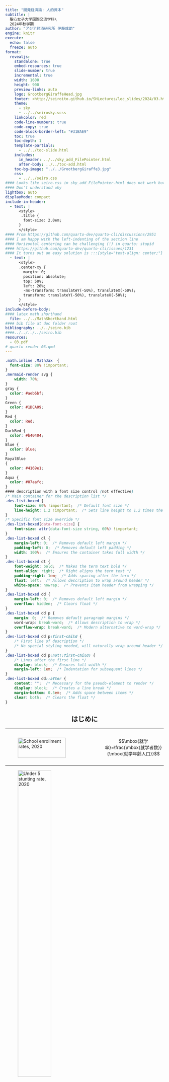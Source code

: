 ```yaml
---
title: "開発経済論: 人的資本"
subtitle: |
  聖心女子大学国際交流学科\
  2024年秋学期
author: "アジア経済研究所 伊藤成朗"
engine: knitr
execute:
  echo: false
  freeze: auto
format:
  revealjs:
    standalone: true
    embed-resources: true
    slide-number: true
    incremental: true
    width: 1600
    height: 900
    preview-links: auto
    logo: GrootbergGiraffeHead.jpg
    footer: <http://seiroito.github.io/SHLectures/lec_slides/2024/03.html>
    theme: 
      - sky
      - ../../seirosky.scss
    linkcolor: red
    code-line-numbers: true
    code-copy: true
    code-block-border-left: "#31BAE9"
    toc: true
    toc-depth: 1
    template-partials: 
      - ../../toc-slide.html
    includes:
      in_header: ../../sky_add_FilePointer.html
      after-body: ../../toc-add.html
    toc-bg-image: "../../GrootbergGiraffe3.jpg"
    css:
      - ../../seiro.css
#### Looks like seiro.css in sky_add_FilePointer.html does not work but local ../../seiro.css works
#### Don't understand why
lightbox: auto
displayMode: compact
include-in-header:
  - text: |
      <style>
       .title {
        font-size: 2.0em;
      }
      </style>
#### From https://github.com/quarto-dev/quarto-cli/discussions/2951
#### I am happy with the left-indenting of the section line
#### Horizontal centering can be challenging (!) in quarto: stupid
#### https://github.com/quarto-dev/quarto-cli/issues/1231
#### It turns out an easy solution is :::{style="text-align: center;"}
  - text: |
      <style>
      .center-xy {
        margin: 0;
        position: absolute;
        top: 50%;
        left: 20%;
        -ms-transform: translateY(-50%), translateX(-50%);
        transform: translateY(-50%), translateX(-50%);
      }
      </style>
include-before-body:
#### latex math shorthand
  file: ../../MathShorthand.html 
#### bib file at doc folder root
bibliography: ../../seiro.bib
####../../../../seiro.bib
resources:
  - 03.pdf
# quarto render 03.qmd
---
```

```css
.math.inline .MathJax  {
  font-size: 80% !important;
}
.mermaid-render svg {
    width: 70%; 
}
gray {
  color: #aeb6bf;
}
Green {
  color: #1DCA09;
}
Red {
  color: Red;
}
DarkRed {
  color: #b40404;
}
Blue {
  color: Blue;
}
RoyalBlue
{
  color: #4169e1;
}
Aqua {
  color: #07aafc;
}
#### description with a font size control (not effective)
/* Main container for the description list */
.des-list-boxed {
    font-size: 60% !important;  /* Default font size */
    line-height: 1.2 !important;  /* Sets line height to 1.2 times the font size */
}
/* Specific font size override */
.des-list-boxed[data-font-size] {
    font-size: attr(data-font-size string, 60%) !important;
}
.des-list-boxed dl {
    margin-left: 0;  /* Removes default left margin */
    padding-left: 0;  /* Removes default left padding */
    width: 100%;  /* Ensures the container takes full width */
}
.des-list-boxed dt {
    font-weight: bold;  /* Makes the term text bold */
    text-align: right;  /* Right aligns the term text */
    padding-right: 1em;  /* Adds spacing after the term */
    float: left;  /* Allows description to wrap around header */
    white-space: nowrap;  /* Prevents item header from wrapping */
}
.des-list-boxed dd {
    margin-left: 0;  /* Removes default left margin */
    overflow: hidden;  /* Clears float */
}
.des-list-boxed dd p {
    margin: 0;  /* Removes default paragraph margins */
    word-wrap: break-word;  /* Allows description to wrap */
    overflow-wrap: break-word;  /* Modern alternative to word-wrap */
}
.des-list-boxed dd p:first-child {
    /* First line of description */
    /* No special styling needed, will naturally wrap around header */
}
.des-list-boxed dd p:not(:first-child) {
    /* Lines after the first line */
    display: block;  /* Ensures full width */
    margin-left: 1em;  /* Indentation for subsequent lines */
}
.des-list-boxed dd::after {
    content: "";  /* Necessary for the pseudo-element to render */
    display: block;  /* Creates a line break */
    margin-bottom: 0.5em;  /* Adds space between items */
    clear: both;  /* Clears the float */
}
```

::: {style="text-align: center;"}
# はじめに
:::

----

::::::::::{.columns}
::::{.column width="60%"}
![School enrollment rates, 2020](HK/figure/SG.png){width="85%"}
::::

::::{.column width="40%"}
$$\mbox{就学率}=\frac{\mbox{就学者数}}{\mbox{就学年齢人口}}$$
::::
::::::::::

----

![Under 5 stunting rate, 2020](HK/figure/HG.png){width="50%"}

----

![Infant mortality rate, 2020](HK/figure/MG.png){width="50%"}

----

人的資本とは

. . .

教育、訓練、健康(保健)など、人間の生産性を高める無形資産。

. . .

古くはアダム・スミスにその概念が見出されるが、近代になって提唱したのがアメリカの経済発展を研究した@{Schultz1960, @Schultz1961、賃金を職歴と教育水準に関連づける実証研究をした@Mincer1974、最適な人的資本投資に関する理論的貢献をした@Becker1962, @Becker1964など。

. . .

教育水準や保健指標が優れているほど所得は高いので、教育や保健の普及が所得を増やすかもしれない...

. . .

貧困の罠では経済全体が豊かになるメカニズムとその障壁を考えた

このセクションでは、個々の家計が豊かになるメカニズムを人的資本投資を通じて考える

----

## : Labour productivity

<!-- * $\large{労働生産性}=\frac{\mbox{GDP}}{\large{\mbox{雇用者数}}}$-->

* 労働生産性=GDP/雇用者数
   * ここでの労働生産性の計算方法
      * 長所: GDP関連統計(国民経済計算)だけで計算可能
      * 短所: 労働時間を考慮していない
   * 通常は生産量/総労働時間、生産金額/総労働時間などで計算

## :x LProd2

----

::::::::::{.columns}

::::{.column width="55%"}
![被雇用者1人あたりGDP(労働生産性)](HK/figure/LabourProductivityPerEmployee.jpg){width="85%"}

<script src="https://cdn.lordicon.com/lordicon.js"></script>
<lord-icon
    src="https://cdn.lordicon.com/ujxzdfjx.json"
    trigger="hover"
    style="width:30px;height:30px">
</lord-icon> [OECD](https://stats.oecd.org/Index.aspx?DataSetCode=PDB_LV)<div style="text-align: right; font-size: 12px"><a href="https://lordicon.com/">Animated icons by Lordicon.com</a></div>
::::

::::{.column width="45%"}
* [:労働生産性](#LabourProductivity)
* 中国、韓国、インドの労働生産性は急速に成長、ただし、インドの水準はまだ低い
* 南アフリカとインドネシアの労働生産性は低く、成長も遅い
* リーマン・ショックを引き起こしたアメリカは、ショック後も労働生産性が成長
::::
::::::::::

----

::::::::::{.columns}
::::{.column width="55%"}
![被雇用者1人あたりGDP(労働生産性): 現在の高所得国のみ](HK/figure/LabourProductivityPerEmployee2.jpg){width="85%"}

<script src="https://cdn.lordicon.com/lordicon.js"></script>
<lord-icon
    src="https://cdn.lordicon.com/ujxzdfjx.json"
    trigger="hover"
    style="width:30px;height:30px">
</lord-icon> [OECD](https://stats.oecd.org/Index.aspx?DataSetCode=PDB_LV)<div style="text-align: right; font-size: 12px"><a href="https://lordicon.com/">Animated icons by Lordicon.com</a></div>
::::

::::{.column width="45%"}
*	日本の労働生産性はバブル崩壊後も1996年頃までアメリカと似た成長率、それ以降は差が拡大
*	1990年代末期は就職氷河期、デフレの始まり(CPI, 1998年9月)
*	2011年大震災以降、労働生産性は僅かに上昇したが、アベノミクス以降も成長せず、COVID-19蔓延以前の2018年から低下
::::
::::::::::

----


::::::::::{.columns}
::::{.column width="70%"}
![1人あたりGDP](HK/figure/GDPPerCapita.jpg){width="85%}

<script src="https://cdn.lordicon.com/lordicon.js"></script>
<lord-icon
    src="https://cdn.lordicon.com/ujxzdfjx.json"
    trigger="hover"
    style="width:30px;height:30px">
</lord-icon> [OECD](https://stats.oecd.org/Index.aspx?DataSetCode=PDB_LV)<div style="text-align: right; font-size: 12px"><a href="https://lordicon.com/">Animated icons by Lordicon.com</a></div>
::::

::::{.column width="30%"}
* 1人当たりGDPは労働生産性とトレンドと近似
* (ここでの)低所得国と高所得国の差は縮まっている
* 南アフリカはインドネシアに追いつかれた
* 1人当たりGDPでも日本は韓国に追いつかれた
* 南アフリカは中国よりも労働生産性は高いが1人当たりGDPは低い
::::
::::::::::

----

::::::::::{.columns}
::::{.column width="70%"}
![1人あたりGDP: 現在の高所得国のみ](HK/figure/GDPPerCapita2.jpg){width="85%}

<script src="https://cdn.lordicon.com/lordicon.js"></script>
<lord-icon
    src="https://cdn.lordicon.com/ujxzdfjx.json"
    trigger="hover"
    style="width:30px;height:30px">
</lord-icon> [OECD](https://stats.oecd.org/Index.aspx?DataSetCode=PDB_LV)<div style="text-align: right; font-size: 12px"><a href="https://lordicon.com/">Animated icons by Lordicon.com</a></div>
::::

::::{.column width="30%"}
* 日本は1997年からアメリカとドイツとの格差拡大
* 日本はアベノミクスの1年前から成長
* 日本は労働生産性は低迷しているのに1人当たりGDPは成長
   * 就労人数(時間人)が増えたため
::::
::::::::::

----

::::::::::{.columns}
::::{.column width="70%"}
![資本分配率(=資本報酬/国民所得=1-労働分配率)](HK/figure/PikettySaezZucman.jpg){width="85%}

<script src="https://cdn.lordicon.com/lordicon.js"></script>
<lord-icon
    src="https://cdn.lordicon.com/ujxzdfjx.json"
    trigger="hover"
    style="width:30px;height:30px">
</lord-icon> @PikettySaezZucman2018, Table A49より作成
<div style="text-align: right; font-size: 12px"><a href="https://lordicon.com/">Animated icons by Lordicon.com</a></div>
::::

::::{.column width="30%"}
* 大戦期以降-1990年前後: 資本分配率は低下
* 1990年前後-: 資本分配率は上昇
   * 人的資本は増えているのに労働分配率は低下
   * 生産物市場の独寡占化oligopoly+労働市場の独寡占化oligopsony?
::::
::::::::::


----

```r
# downloaded from https://data.worldbank.org/indicator/NY.GDP.PCAP.PP.KD
# GDP per capita, PPP (constant 2017 international $) GDP per capita based on purchasing power parity (PPP). PPP GDP is gross domestic product converted to international dollars using purchasing power parity rates. An international dollar has the same purchasing power over GDP as the U.S. dollar has in the United States. GDP at purchaser's prices is the sum of gross value added by all resident producers in the country plus any product taxes and minus any subsidies not included in the value of the products. It is calculated without making deductions for depreciation of fabricated assets or for depletion and degradation of natural resources. Data are in constant 2017 international dollars.
library(data.table)
grepout <- function(str, x)
  # returns element of match (not numbers)
  x[grep(str, x, perl = T)]
repseq <- function(seq, rep)
#       returns a sequence with each elements repeated by rep times
{z <- NULL; for (i in 1:length(seq)) z <- c(z,rep(seq[i],rep)); return(z)}
y <- fread("1/data/API_NY.GDP.PCAP.PP.KD_DS2_en_csv_v2_2925849.csv", 
  header = T, skip = 2, sep = ",")
setnames(y, 
  grepout("^1|^2", colnames(y))
  , paste0("pcdgp.", grepout("^1|^2", colnames(y)))
  )
yL <- reshape(y, direction = "long", idvar = c("Country Name", "Country Code"),
  varying = grepout("^pc", colnames(y)))
yL[, c("indicator", "Indicator Name", "Indicator Code", "V67") := NULL]
setnames(yL, c("name", "code", "year", "value"))
# lag with n=1 and pad with NA (returns vector)
setkey(yL, name, year)
yL[, gY1 := shift(value, n=1, fill=NA, type="lag"), by = .(name)]
yL[, gY := (value-gY1)/gY1]
yL <- yL[year >= 1990]
yL[, trend := 1:.N, by = code]
lm1 <- lm(log(value) ~ trend, data = yL[grepl("JP", code) & year >= 1991 & year <= 2012, ])
```
```r
# 総務省統計局、労働力調査、長期時系列データ, unit = 10 thousands
#https://www.stat.go.jp/data/roudou/longtime/zuhyou/lt01-a10.xlsx
lfj <- fread("HK/JapanLabourForce.prn", skip = 2, header = T)
lfj <- lfj[-(1:2), ]
lfj[, year := repseq(1953:2021, 12)]
# okinawa is included from 1973 onwards
lfj <- lfj[year >= 1973, ]
lfj[, c("Mon", "star") := NULL]
setnames(lfj, c("year", "month", 
  paste(rep(grepout("L|E|U|N", colnames(lfj)), each = 3), c("t", "m", "f"), sep = ".")))
lfjL <- reshape(lfj, direction = "long", idvar = c("year", "month"),
  varying = grepout("L|E|U|N", colnames(lfj)))
setnames(lfjL, c("year", "month", "GenderGroup",
  "LForce", "Employed", "Employee", "Unemployed", "NLForce", "URate"))
lfjL[, month := unlist(strsplit(month, "月"))]
nv <- c("year", "month", "LForce", "Employed", "Employee", "Unemployed", "NLForce", "URate")
lfjL[, (nv) := lapply(.SD, as.numeric), .SDcols = nv]
# merge population census 人口推計, 政府統計コード=00200524, unit = thousand
popj <- fread("HK/JapanPopulation.prn", skip = 1, header = T)
popj2 <- fread("HK/JapanPop2015-2019.prn", skip = 5, header = T)
popj2 <- popj2[grepl("総数", AgeGroup) & !grepl("%", unit), .(year, GenderGroup, value)]
popj2[, gen := "t"]
popj2[grepl("男$", GenderGroup), gen := "m"]
popj2[grepl("女$", GenderGroup), gen := "f"]
popj2[, GenderGroup := NULL]
popj[, memo := NULL]
popL <- reshape(popj, direction = "long", idvar = c("year"),
  varying = grepout("pop", colnames(popj)))
setnames(popL, "time", "GenderGroup")
setnames(popj2, c("value", "gen"), c("pop", "GenderGroup"))
pop <- rbindlist(list(popL, popj2), use.names = T)
pop2 <- pop[year == 2019]
pop2[, year := 2020]
pop <- rbind(pop, pop2)
setkey(pop, year, GenderGroup)
setkey(lfjL, year, GenderGroup)
lf <- pop[lfjL]
lf[, Date := as.IDate(strftime(paste(year, month, 1, sep = "-"), format = "%Y-%m-%d"))]
lf[, LFRate := LForce*10/pop]
lf[, ERate := 1-URate/100]
lf[, ELRate := LFRate*ERate]
lf[, GenderGroup := factor(GenderGroup, levels = c("t", "f", "m"))]
lf[, GenderGroup := factor(GenderGroup, labels = c("合計", "女", "男"))]
lf <- lf[, .(Date, GenderGroup, LFRate, ERate, ELRate)]
lf <- unique(lf)
setnames(lf, 
  c("LFRate", "ERate", "ELRate"), 
  paste0("value.", c("LFRate", "ERate", "ELRate"))) 
lfL <- reshape(lf, direction = "long", idvar = c("Date", "GenderGroup"),
  varying = grepout("val", colnames(lf)))
setnames(lfL, "time", "variable")
lfL[, variable := factor(variable, levels = c("ELRate", "LFRate", "ERate"))]
lfL[, variable := factor(variable, labels = c("就業率*労働力率", "労働力率", "就業率"))]
lfL2 <- lfL[grepl("就業率\\*労働力率", variable) & grepl("合計", GenderGroup) & Date >= as.IDate("1991-01-01") & Date <= as.IDate("2012-12-01"), ]
lfL2[, trend := 1:.N]
lm2 <- lm(log(value) ~ trend, data = lfL2)
```
```r
# labour shares in japan
ls <- fread("HK/LabourShareFromFRED.csv", header = T)
setnames(ls, c("date", "value"))
ls[, trend := 1:.N]
ls[, Date := as.IDate(date)]
lm3 <- lm(log(value) ~ trend, data = ls[Date >= as.IDate("1991-01-01") & Date <= as.IDate("2012-01-01")])
```

::::::::::{.columns}
::::{.column width="40%"}
![@ADKPV2020, Figure 1](HK/figure/ADKPV2021_Fig1small.jpg)
::::

::::{.column width="60%"}
* 労働分配率は1980年代からすべての国で低下、日本では`r formatC((exp(summary(lm3)$coeff[2, 1]*22)-1)*100, digits = 3, format = "f")`%低下
* 1991-2012: 就業率*労働力率は`r formatC((exp(summary(lm2)$coeff[2, 1]*22)-1)*100, digits = 3, format = "f")`%変化(次2枚のスライド)、1人あたりGDPは`r formatC((exp(summary(lm1)$coeff[2, 1]*22)-1)*100, digits = 3, format = "f")`%成長
* 日本の労働分配率の低下の主な背景: 1人あたりGDP成長率(`r formatC((exp(summary(lm1)$coeff[2, 1]*22)-1)*100, digits = 3, format = "f")`%)よりも平均労働所得の成長率(`r formatC((exp(summary(lm3)$coeff[2, 1]*22)-1+exp(summary(lm1)$coeff[2, 1]*22)-1-(exp(summary(lm2)$coeff[2, 1]*22)-1))*100, digits = 3, format = "f")`%)が低かったため
   * 就業率や労働力率の影響は小さい
   * 1人あたりGDPの増分から、労働者よりも多くを企業所有者が得た
   * 所有者と株主が富を増やした
::::
::::::::::

$$
\mbox{労働分配率}
=\frac{\mbox{労働所得}}{\mbox{GDP}}
=\frac{\frac{\mbox{労働所得}}{\mbox{人口}}}{\frac{\mbox{GDP}}{\mbox{人口}}}
=\frac{\frac{\mbox{労働所得}}{\mbox{労働者数}}\frac{\mbox{労働者数}}{\mbox{労働力}}\frac{\mbox{労働力}}{\mbox{人口}}}{\frac{\mbox{GDP}}{\mbox{人口}}}
=\frac{\mbox{平均労働所得}\times\mbox{就業率}\times\mbox{労働力率}}{\mbox{1人あたりGDP}}.
$$


----


@Schultz1960 の疑問と仮説


1. 労働人口や資本の増加以上に生産が増えているのはなぜか

* つまり、生産額/労働量=労働生産性、生産額/資本サービス価値=資本生産性が増えているのはなぜか
   * 国内総生産(GDP)/人口=1人当たりGDP(労働人口$<$人口だが国単位での労働生産性を近似)も増えている。

2. 労働分配率はなぜ上昇しているのか(1960年当時)\hfill\hyperlink{LShare<1>}{\beamergotobutton{先進国労働分配率}}

. . .

<br>

人間への投資が労働生産性を高めているため

. . .

人間への投資の成果=人的資本human capital

. . .

人間を資本という物として捉えるのは当時(現在も?)「けしからん」

. . .

\citet{Becker1964}も\textit{Human Capital: A theoretical and empirical analysis, with special reference to education}などと副題を付けた

----

人的資本の分類

:::{.des-list-boxed}
知的能力
: 知識、技能

物的能力
: 健康
:::

* 知識と技能は性質が異なる
   * 技能: 人間に体化される&rarr;私的財
   * 知識: 社会に蓄積されて共有される&rarr;公共財: 他者の消費は競合しないし排除もできない
* 健康は運動能力と感染源(!)に分けると性質が異なる
   * 運動能力: 人間に体化される&rarr;私的財
   * 感染源: 社会に広める&rarr;外部性のある私的財: 他者への影響が市場で価格評価されないので、個人の行動は他者への感染を考慮しにくい
      * 自分は軽症にしかならないから、感染予防努力を緩める
      * 「マスク着用を強要するのは自由の侵害」...自由のためなら感染する覚悟がある?

----

知識生産=研究開発(R\&D)活動

. . .

模倣されると利益が減るので、知識生産は社会的に最適水準よりも少なくなりがち

. . .

特許patents、著作権copyright、商標trademarkなどで知的財産権を保護して少なくなりすぎないようにする

. . .

原則は理解されても、保護や違反摘発・懲罰の適切な水準に合意がない

----

* キムリア(白血病やリンパ腫、1回投与で3349万円)、ザインテグロ(ベータ・サラセミア、米承認3億円)
* 保護下で薬価を高くし過ぎたために利用が進まない: Truvada(HIV予防治療薬)
* 低所得者対象で利益が少ない+模倣されやすいために開発が進まない: マラリア治療薬、結核治療薬などのneglected tropical diseases
* 厳しい罰則(日本: 商標権を侵害した場合は10年以下の懲役もしくは1000万円以下の罰金)、でも、生産地中国での摘発は...: 偽ブランド品販売
* 著作権の保護期間を再三延ばすことで多額の利潤を保有権者が得る: ミッキーマウス(1923年生まれ、1998年期限切れ予定、1998年期限延長、2024年期限切れ予定[US])
   * [I)t was ``basically the Gershwin family trust, grandchildren of Oscar Hammerstein, Disney, others of that ilk'' who pushed for ever-longer copyright terms.](https://arstechnica.com/tech-policy/2019/01/a-whole-years-worth-of-works-just-fell-into-the-public-domain/) (Dennis Karjala, Law professor, 2013)
   * 商標はディズニーが半永久的に保有し続ける。ミッキーマウスの絵はpublic domainになるが、ミッキーの何々、という使い方は商標の使用許諾を得た上でライセンス料を支払う。

----

人の中で知的能力はどのように成長するでしょうか
<gray>How does intellectual capacity grow in a person?</gray>

. . .

学校教育を考えます<gray>Let us consider schooling</gray>

. . .

通学すると学習し、人的資本(知的能力)を蓄積し、生産性が高まります<gray>If you go to a school, you learn, you will accummulate human capital (intellectual capacity), and you will become productive</gray>

. . .

生産性が高いほど稼ぎが増えます<gray>The more you are productive, the more you earn</gray>

. . .

では、できる限り長く学校に通うべきでしょうか?<gray>Then, shall we go to school as long as possible?<gray>

. . .


いいえ、ある段階で止めて働かねばなりません<gray>No. You need to stop at some point and start to work</gray>

. . .

いつ止めるかどのように決めるべきでしょうか<gray>How do we decide when to stop?</gray>

. . .

止めるタイミングを理解するには理論が必要になります<gray>We need a theory to understand.</gray>

----

@BalandRobinson2000 モデル: 2期間モデルを考えます<gray>Here comes @BalandRobinson2000: Let us consider a two-period model</gray>

:::{.des-list-boxed}
第1期
:	子ども期: どのくらい学校に行くか、どのくらい働くか決めます<gray>You choose how much to go to school, how much to work</gray>

第2期
:	成人期: 子ども期の就学時間に応じた労働所得を得ます<gray>You earn. Adulthood income is increasing in childhood schooling.</gray>
:::

. . .

合理的な子ども: 便益と費用を考慮して教育水準を決める<gray>a rational child: weighs costs and benefits to decide schooling level</gray>

:::{.des-list-boxed}
便益benefits
:	学歴を積むことによる成人所得増加分$\times$割引率<gray>increased adult income * discount rate</gray>

費用costs
:	学歴を積むことによる就学費用(=学費+制服・給食・通学その他費用+児童労働所得)の発生<gray>costs of schooling(tuition+school unifom+school meals+commuting costs+child labour incomes)</gray>
:::

. . .

教育水準を決める=**第1期の時間配分(就学 vs. 就労)**を決める<gray>deciding on schooling level=deciding on time allocation (schooling vs. work) in period 1</gray>

----

単純化の仮定

1. 学費+制服・給食・通学その他費用=0<gray>for simplicity, we assume all costs other than child labour income are zero</gray>
1. 親と子どもの利害は完全に一致

. . .

以下の場合、親は子どもが判断するよりも児童労働就労時間を長くして、子どもの児童労働所得で自分の効用を高める<gray>Under the following conditions, a parent may increase the work hours than the child would have and increases the parental utility with the child's labour income</gray>

* 親が子どもの成人期所得効用を子どもよりも割り引くとき(将来よりも現在の家族の幸せ)<gray>a parent discounts more of future utility (happiness of today weights more than of tomorrow)</gray>
* 「成人したら仕送りを約束するから学校に行かせてほしい」と子どもが頼んでも、親が子どもの約束を信じないとき(子どもは将来裏切ることができるため)<gray>a parent does not believe that the child's promise that he/she will pay back the costs in future</gray>

. . .

意志決定者が子どもか親かによって人的資本投資額が変わる<gray>depending on the decision maker, the amount of human capital investment may differ</gray>

----

教育の人的資本仮説: 学歴水準の決定=生産性向上手段<gray>human capital hypothesis of education: schooling = a means to increase productivity</gray>

* 教育に関する最も代表的な仮説<gray>the most representative hypothesis on education</gray>
* 人的資本仮説と補完的な見方: <gray>a complementary view to human capital hypothesis</gray>

:::{.des-list-boxed}
シグナリング仮説
:	学歴水準の決定=(雇用者への)能力情報伝達手段(あくまでもシグナルであって、生産性を変えても変えなくてもいい)<gray>schooling=a means to signal ability (to employers) (strictly a signal and does not have to change productivity)</gray>
:::

* シグナリング・モデルでは、就学や学習の費用が低い人ほど教育水準を高く選ぶ<gray>In signaling models, people with lower costs of schooling/learning choose high schooling levels</gray>
* 人的資本仮説とシグナリング仮説: 補完的であり両立可能<gray>humal capital and signaling: complementary and not mutually exclusive (nor complete)</gray>
* 本講義では説明しません

----

人生効用最大化のために子どもは何を決めるか<gray>what does a child decide to maximise the lifetime utility?</gray>

. . .

第1期時間配分、第1期と第2期の間の消費配分<gray>first period time allocation, consumption allocation between first and second periods</gray>

. . .

理解の段取り: <gray>how we understand the model</gray>

1. 第1期時間配分を最適に決め、人生を通じて所得合計を最大化する<gray>a child choose the first period time allocation optimally, and maximises the lifetime earning</gray>
1. 各期への消費配分を決める<gray>decides on consumption allocation to each periods</gray>

----

ミクロ経済学: 限界収入=限界費用(MR = MC)<gray>marginal revenue = marginal costs</gray>

. . .

生涯効用を最大化する最適な学歴水準$l^{*}$(第1期の就学時間)は下記を満たすはず<gray>optimal schooling level $l^{*}$ that maximises the lifetime utiluty must satisfy the below</gray>
$$
\underbrace{\mbox{ 成人所得増加による効用増加分}}_{\scriptsize{\mbox{就学の限界収入(を効用評価)}}} = \underbrace{\mbox{ 児童労働所得減少による効用減少分}}_{\scriptsize{\mbox{就学の限界費用(を効用評価)}}}
$$

. . .

第1期の時間配分は現時点での(限界)費用と将来時点の(限界)便益をバランスさせるように決まる

::::::::::{.columns}
::::{.column width="40%"}
:::{.fragment}
![](HK/figure/MRMC.jpg)
:::
::::

::::{.column width="60%"}
:::{.fragment}
MR$>$MCのとき=$l<l^{*}$のとき

&rArr; $l$&uarr; &rArr; $MR-MC$だけ純利益&uarr;
:::
:::{.fragment}
MR$<$MCのとき=$l>l^{*}$のとき

&rArr; $l$&darr; &rArr; $MR-MC$だけ純利益&uarr;
:::

:::{.fragment}
&rArr; 等号(MR=MC)ならば純利益改善の余地がない
:::

:::{.fragment}
連続関数の最大化: 限界収入=限界費用(MR-MC=0) ([図解: 微分](MaximisationSlides.pdf))
:::
::::
::::::::::

----

$t$期の消費$c_{t}$よる効用$u(c_{t})$, $t=1,2$

. . .


初期資産$A$、貯蓄$s$、就学時間$l$、児童労働賃金$w$

```r
tb <- read.table(textConnection(
"就労時間 24-l
児童労働所得 w×(24-l)
児童期消費 w×(24-l)+A-s
児童期効用 u{w(24-l)+A-s}=u(c1)
成人所得 h(l)
成人期消費 h(l)+Rs
成人期効用 u{Rs+h(l)}=u(c2)"))
tb <- data.table(tb)
setnames(tb, c("日本語", "数式"))
tinytable::tt(tb)
```

----

* 児童労働所得は(24時間から就学時間$l$を引いた)就労時間*児童労働賃金。成人所得は就学時間の増加関数。
* 児童労働時間は児童労働所得を増やして成人所得を減らす$=$就学時間は児童労働所得を減らして成人所得を増やす
* 児童労働時間の決定には今期所得と将来所得のトレードオフがある
   * トレードオフをどのように選ぶかを考えるのが経済学

----

生涯効用最大化問題として今期所得と来期所得のトレードオフを考える
生涯効用最大化問題として児童労働時間=$24-$就学時間=$24-$人的資本投資時間を考える

. . .

$$
\begin{aligned}
\max_{\{s, l\}}
\;\;\; & u(c_{1})+\beta u(c_{2}) \hspace{1cm} &&\color{blue}{\scriptsize{\mbox{$s,l$を操作して生涯効用$u(c_{1})+\beta u(c_{2})$を最大化}}}\\
\st \;\;\; 
& c_{1}=w(24-l)+A-s  &&\color{blue}{\scriptsize{\mbox{$c_{1}$は児童労働所得+資産-貯蓄}}}\\
& c_{2}=h(l)+Rs  &&\color{blue}{\scriptsize{\mbox{$c_{2}$は成人所得$+R*$貯蓄}}}
\end{aligned}
$$

. . .

2つの制約を目的関数に代入すると、制約条件を組み込んだ目的関数になる
$$
\max_{\{s, l\}}
\;\;\; u\left\{w(24-l)+A-s\right\}+\beta u\left\{h(l)+Rs\right\}
$$

. . .

::: {style="font-size: 70%;line-height: 1.1;"}
FOCs
$$
\begin{aligned}
\frac{\partial F(l, s)}{\partial l}
&=
\frac{\partial u\left(c_{1}\right)}{\partial c_{1}}\frac{\partial c_{1}(l, s)}{\partial l}
+\beta \frac{\partial u(c_{2})}{\partial c_{2}}\frac{\partial c_{2}(l, s)}{\partial l}=0, \\
\frac{\partial F(l, s)}{\partial s}
&=
\frac{\partial u\left(c_{1}\right)}{\partial c_{1}}\frac{\partial c_{1}(l, s)}{\partial s}
+\beta \frac{\partial u(c_{2})}{\partial c_{2}}\frac{\partial c_{2}(l, s)}{\partial s}=0.
\end{aligned}
$$
:::

----

FOCs

::: {style="font-size: 70%;line-height: 1.1;"}
$$
\begin{aligned}
\frac{u'\left(c_{1}\right)}{u'\left(c_{2}\right)}&=
\frac{\frac{\partial u\left(c_{1}\right)}{\partial c_{1}}}{\frac{\partial u\left(c_{2}\right)}{\partial c_{2}}}
=
-\beta \frac{\frac{\partial c_{2}(l, s)}{\partial l}}{\frac{\partial c_{1}(l, s)}{\partial l}}
=-\beta\frac{h'(l)}{-w}=\beta\frac{h'(l)}{w},\\
\frac{u'\left(c_{1}\right)}{u'\left(c_{2}\right)}&=
\frac{\frac{\partial u\left(c_{1}\right)}{\partial c_{1}}}{\frac{\partial u\left(c_{2}\right)}{\partial c_{2}}}
=
-\beta \frac{\frac{\partial c_{2}(l, s)}{\partial s}}{\frac{\partial c_{1}(l, s)}{\partial s}}
=-\beta\frac{R}{-1}=\beta R. 
\end{aligned}
$$
:::

$$
wR=h'(l^{*}).
$$

::: {style="font-size: 60%;line-height: 1.1;"}
$$
\mbox{時間1単位wで働いて貯蓄したときの第2期所得増加分}=\mbox{時間1単位就学したときの第2期所得増加分}
$$
:::

児童労働の限界収益=人的資本投資の限界収益、となるようにすれば時間配分が最適になる

:::{.description-list}
最適
: 何らかの最大化(最小化)問題の解となっている状態を指す
:::

. . .

この条件式の特徴

* 効用最大化を考えたのに効用関数が含まれていない
* 生涯所得を最大化&larr;生涯所得を最大化しつつ、貯蓄(=消費配分)によって効用を最大化

----

FOCs

$$
\underbrace{u'\left(c_{1}\right)}_{\scriptsize{\mbox{$c_{1}$を減らした(貯蓄を増やした)ときの効用減少分}}}
=
\underbrace{\beta Ru'\left(c_{2}\right)}_{\scriptsize{\mbox{$c_{2}$を増やした($R*$貯蓄を増やした)ときの効用増加分の割引$\beta$現在価値}}} 
$$

所与の生涯所得の下、$s$を通じて消費を再配分することで各期の限界効用の合計は増えない状態

* 第1期限界効用=$\beta R$第2期限界効用を高めるうえでの費用
   * 第1期限界効用-$\beta R$第2期限界効用=$\beta R$第2期限界費用-$\beta R$第2期限界効用=0
      *  &rArr; 第2期限界効用=第2期限界費用
* 所与の生涯所得の下での効用は最大化されている
  * 生涯所得が与えられたとき、貯蓄をこの条件のように( 「最適に」optimally )決めることで、その生涯所得における効用は最大化される
  * 生涯所得が最大化されているかはこの条件は何も語っていない

----

FOCs

$$
\begin{aligned}
\hspace{-10cm}\underbrace{wu'\left(c_{1}\right)}_{\scriptsize{\mbox{就学時間$l$を増やして所得が$w$減ったときの第1期効用減分}}}
&=
\underbrace{\beta u'\left(c_{2}\right)h'(l)}_{\scriptsize{\mbox{$l$を増やしたときの第2期効用増分の割引$\beta$現在価値}}}\\
\scriptsize{\mbox{就学の限界費用(を効用評価)}}
&=
\scriptsize{\mbox{就学の限界収入(を効用評価)}}
\end{aligned}
$$

$l$を通じて各期所得を変化させることで各期の限界効用の合計は増えない

* $w$第1期限界効用=$\beta$第2期限界効用を高めるうえでの費用
   * $\beta$第2期限界効用-$w$第1期限界効用=$\beta$第2期限界効用-$\beta$第2期限界費用=0
      *  &rArr; 第2期限界効用=第2期限界費用
* 就学費用$w$、人的資本投資の効率$h'(l)$、各期の限界効用(追加的消費変化がどれだけ効用に影響するか)を考慮し、最適な人的資本投資量$l$を決めている


----

経済学でよく使われる仮定

::: {style="font-size: 85%;line-height: 1.1;"}
:::{.des-list-boxed}
限界生産力逓減の仮定
:	技術が変わらずに生産要素が増えると、生産の増加幅は低下するという仮定<gray>diminishing marginal product: an assumption that an increase in production to the same additional unit of factor of production will decline, if without changing the technology</gray>

*	「同じ土地に機械を投入し続けると、混み合うので生産の増加幅はゼロに近づく」
*	$h(l)$: 就学$l$のときの成人所得
*	$h'(l)$: 就学$l$で$l$を増やしたときの成人所得変化 \hspace{1cm} <gray>$l$での$h(l)$の傾き</gray>
*	$h'(l)$は$l\in\mathbb R_{+}$で非負 \hspace{1cm} <gray>$R_{+}$=正の実数すべての集合</gray>
*	$h'(l)$は$l$とともに減少、$h''(l)<0$ \hspace{1cm} <gray>$l$での$h(l)$の傾きは減っていく</gray>

限界効用逓減の仮定
:	消費水準が増えると、効用の増加幅は低下するという仮定<gray>an assumption that an increase in utility to the same unit of additional consumption will decline</gray>

*	「同じものを食べ続けると、飽きるので追加的な満足度はゼロに近づく」
*	$u'(c)$は$c\in\mathbb R_{+}$で非負
*	$u'(c_{t})$は$c_{t}$とともに減少、$u''(c_{t})<0$

:::
:::

----

$$
wu'\left\{w(24-l)+A-s\right\}=\beta u'\left\{h(l)+Rs\right\}h'(l).
$$

<br>

$wu'\left\{w(24-l)+A-s\right\}$は$l$が大きいほど括弧$\left\{\cdot\right\}$の中が小さい 

$\implies$ $u'\left\{\cdot\right\}$が大きい ($\because$限界効用逓減) 

$\implies$ \textcolor{darkred}{左辺$u'\left\{\cdot\right\}$は$l$の増加関数}

<br>

$u'\left\{h(l)+Rs\right\}h'(l)$は$l$が大きいほど$u'\left\{h(l)+Rs\right\}$も$h'(l)$も小さくなる ($\because$限界効用逓減、限界生産力逓減)

 $\implies$ \textcolor{darkgreen}{右辺$u'\left\{h(l)+Rs\right\}h'(l)$は$l$の減少関数}

----

<center>
![](HK/figure/109_D_HK.jpg)
</center>

----

<center>
![](HK/figure/110_D_HK.jpg)
</center>

----

<center>
![](HK/figure/111_D_HK.jpg)
</center>

----

<center>
![](HK/figure/112_D_HK.jpg)
</center>

----

<center>
![](HK/figure/113_D_HK.jpg)
</center>

----

<center>
![](D_HK.gif)
</center>

----

<center>
$wu'\left\{w(24-l)+A-s\right\}$と$\beta u'\left\{h(l)+Rs\right\}h'(l)$が交わるために必要な条件

<br>

\hspace{-5cm}$y$軸上($l=0$)で<DarkRed>$wu'\left\{w(24-l)+A-s\right\}$</DarkRed>$<$<Green>$\beta u'\left\{h(l)+Rs\right\}h'(l)$</Green>

$l=24$で<DarkRed>$wu'\left\{w(24-l)+A-s\right\}$</DarkRed>$>$<Green>$\beta u'\left\{h(l)+Rs\right\}h'(l)$</Green>

:::{.fragment}
<br>
$\iff$

<br>
$$
\begin{aligned}
wu'\left\{24w+A-s\right\}&<\beta u'\left\{h(0)+Rs\right\}h'(0)\\
wu'\left\{A-s\right\}&>\beta u'\left\{h(24)+Rs\right\}h'(24)
\end{aligned}
$$
:::

</center>

----

$$
\begin{aligned}
wu'\left\{24w+A-s\right\}&<\beta u'\left\{h(0)+Rs\right\}h'(0)\\
wu'\left\{A-s\right\}&>\beta u'\left\{h(24)+Rs\right\}h'(24)
\end{aligned}
$$


1番目の不等式が成立しやすい条件

* $h(0)$が[$h(+)$に比べて]小さい: 未就学時の人的資本が(就学時に比べて)小さい
* $h'(0)$が大きい: 未就学から少しでも就学すると、人的資本の増加分が十分に大きい

. . .

これら条件下では2番目の不等式も成立しやすい

----


----

<center>
![](HK/figure/115_D_HK.jpg)
</center>

----

<center>
![](HK/figure/116_D_HK.jpg)
</center>

----

<center>
![](HK/figure/117_D_HK.jpg)
</center>

----

<center>
![](HK/figure/118_D_HK.jpg)
</center>

----

<center>
![](HK/figure/119_D_HK.jpg)
</center>

----

::::::::::{.columns}
:::{.column width="75%"}
![](HK/figure/119_D_HK.jpg){width="133.333%"}
:::

:::{.column width="25%"}
* 人的資本投資=0のとき、限界効用<限界費用
* $w$が大きくて$A$が小さい場合
* $h(0)$が大きい場合
* $h'(0)$が小さい場合
:::
::::::::::

----

<center>
![](HK/figure/D2_HK.gif)
</center>

----

最適な就学時間を選ぶと第1期の消費が少なすぎる場合、借入をして第2期に返済する

. . .

$\gets$ 第2期の消費を第1期に移動させる

. . .

でも、借入に限度があって必要なだけ借りられないかも=**信用制約credit constaint**がある場合

. . .

$$
\underbrace{\mbox{第1期の限界効用}}_{u'(c_{1})}>
\underbrace{\mbox{第2期の限界効用}}_{\beta Ru'(c_{2})}
$$

. . .

第1期消費が少なすぎると第1期の限界効用が最適水準よりも高すぎる

. . .

信用制約 &rArr; 第1期消費が過小=$u'(c_{1})$は最適よりも大きい &rArr; 図で$u'(c_{1})w$線は上方

信用制約 &rArr; 第2期消費は過大=$u'(c_{2})$は最適よりも小さい &rArr; 図で$u'(c_{2})h'(l)$線は下方

----

<center>
![](HK/figure/138_D_HK.jpg)
</center>

----

<center>
![](HK/figure/139_D_HK.jpg)
</center>

----

<center>
![](HK/figure/140_D_HK.jpg)
</center>

----

<center>
![](HK/figure/141_D_HK.jpg)
</center>

----

<center>
![](HK/figure/142_D_HK.jpg)
</center>

----

::::::::::{.columns}
:::{.column width="75%"}
![](HK/figure/D3_HK.gif)
:::

:::{.column width="25%"}
* 第2期所得を少しでも第1期に移動させるために児童労働を増やす
* 借入が制限されると、就学時間と所得は最適水準よりも減る
* 信用制約がbindする場合: 資産$A$が少ない場合=貧しい家庭の場合
:::
::::::::::

----

数学: 信用制約がbindするとき最大化の一階条件の2式が示すこと。

$s$は負が最適だが、非負制約によって0が次善
$$
\begin{aligned}
u_{s}
&=-u'\left\{w(24-l)+A-s\right\}+\beta Ru'\left\{h(l)+Rs\right\}{\color{red}<}0,\\
u_{l}
&=-wu'\left\{w(24-l)+A-s\right\}+\beta h'(l)u'\left\{h(l)+Rs\right\}=0.
\end{aligned}
$$

::: {style="font-size: 60%;line-height: 1.1;"}
$$
\begin{aligned}
\frac{u'(c_{1})}{u'(c_{2})}&=\frac{u'\left\{w(24-l)+A-s\right\}}{u'\left\{h(l)+Rs\right\}}{\color{red}>}\beta R,\\
\frac{u'(c_{1})}{u'(c_{2})}&=\frac{u'\left\{w(24-l)+A-s\right\}}{u'\left\{h(l)+Rs\right\}}=\beta \frac{h'(l)}{w}.
\end{aligned}
$$
:::

$$
Rw\color{red}{<}h'(l).
$$
意味: 追加で微少時間就労して$w$を稼いで貯蓄して成人消費が増える分=$Rw<h'(l)$=追加で微少時間就学して成人消費が増える分 &rArr; 限界費用<限界収入 &rArr; 児童期の<Red>就学時間が過少</Red>

$A$が大きい &rArr; $-u'\left\{w(24-l)+A-s\right\}$の絶対値が小さい &rArr; $-u'\left\{w24+A-s\right\}+\beta Ru'\left\{h(0)+Rs\right\}>0$になるかも &rArr; 交点を持つ

----

この枠組みでは、第1期目に投資、第2期目に回収する

. . .

投資は資金投下と回収の時期が違う: 他者の資金が必要な場合、ファイナンスされないことがある

. . .

第1期目に第2期の投資収益を利用できれば=借入ができれば、効用を最大化するように最適な人的資本投資ができる

. . .

しかし、第2期目の所得を担保に借入ができなければ、資産が少ない家計では第1期の消費を優先して就学時間が過小になる

. . .

収益性の高い投資機会が失われるので、当の<Red>子どもだけでなく社会にとっても損失</Red>

. . .

**信用市場の失敗credit market failure:** 収益性の高い投資に資金を提供できない

. . .

政府などが**奨学金を貸与**すると解決できる、**贈与は不要**

* 近年の奨学金負債: 返済できない人&larr;人的投資の収益率を計算しているか(=合理的か)?
* $A$&uarr; &rArr; 最適人的資本投資量$l^{*}$&uarr; 
   * $A$&uarr; &rArr; <Red>$u'(c_{1})w$線</Red>&darr;
   * お金持ちは最適人的資本投資量が大きい&rarr;所得格差縮小目的ならば、一定の$A$以下だけに贈与する理由にはなる

----

人々の学習などの成果が人的資本として生産性を高め、物的資本や物的労働量以上に経済を発展させていく

. . .

人々は現在の(児童労働)賃金(=就学費用)と将来の賃金増加を勘案して人的資本投資を決める

. . .

では、現在と将来の賃金はどのように決まるのか?

. . .

労働市場の需要と供給を均衡させるように決まる

. . .

では、労働需要と労働供給はどのように決まるのか?

. . .

より対象を絞って考えると、人的資本投資をして技能が向上した労働への需要はどのように決まるのか?


----

インドの経済政策目標: inclusive growth

. . .

高卒や大卒の中産階級が増えて、都市部で近代的な生活を始める

. . .

準技能(semi-skilled)労働を求めた海外直接投資(FDI)、中産階級の消費が成長をもたらす


. . .

しかし、恩恵は貧困層になかなか及ばない

. . .

労働需要が高まっている部門・職業に雇用される必要がある

. . .

「成長過程に貧困層が参加することが必要」と言われるが、低技能労働需要は少ない

. . .

2000年以降のインドの経済成長は小卒程度の学力しか持たない農村貧困層への労働需要を飛躍的に高めるとは思えない

. . .

農村部での公教育の質改善無しにはexclusive growthになる

----

@Tinbergen1975, @KatzMurphy1992, @Acemoglu1998, @Acemoglu2002, @GoldinKatz2009 のアイディア

. . .

<center>

技能のプール

</center>

. . .

<center>

&#8681;

技能偏向的技術変化

skill-biased technological change

</center>

. . .

<center>

&#8681;

企業による技能偏向的技術の採用

</center>

. . .

<center>

&#8681;

技能労働需要

</center>

. . .

<br>
技能のプールが発生するきっかけは?

----

アメリカ20世紀初頭high school movement

* 高校修了の高収益率、連邦制による分権化 &rArr; 公立高校建設
* 高校教育の普及 &rArr; 高卒技能偏向的技術変化
* 技能偏向的技術採用によって技能保有者(高卒)ホワイト・カラー労働需要が増える
* アメリカ中流階級の黄金期

. . .

アメリカ1970年代

* ヴェトナム戦争徴兵忌避によって大学進学者が 24\%(1960) &rarr; 36\% (1969) &rarr; 27\%(mid-1970's)と増える("College enrollment linked to vietnam war," *NY Times*, Page 24, Sep 04, 1984) &rArr; 技能偏向的技術変化
* 技能偏向的技術採用によって技能保有者(大卒)ホワイト・カラー労働需要が増える
* 1980年代になると高卒と大卒者の格差が拡大し始める&rarr;現在も継続

----

<center>
![](HK/figure/192/1_D_HK.jpg)
</center>

----

<center>
![](HK/figure/192/2_D_HK.jpg)
</center>

----

<center>
![](HK/figure/192/3_D_HK.jpg)
</center>

----

<center>
![](HK/figure/192/4_D_HK.jpg)
</center>

----

<center>
![](HK/figure/192/5_D_HK.jpg)
</center>

----

<center>
![](HK/figure/192/6_D_HK.jpg)
</center>

----

<center>
![](HK/figure/192/7_D_HK.jpg)
</center>

----

<center>
![](HK/figure/192/8_D_HK.jpg)
</center>

----

<center>
![](HK/figure/192/9_D_HK.jpg)
</center>

----

<center>
![](HK/figure/192/10_D_HK.jpg)
</center>

----

<center>
![](HK/figure/192/11_D_HK.jpg)
</center>

----

<center>
![](HK/figure/192/12_D_HK.jpg)
</center>

----

<center>
![](HK/figure/192/13_D_HK.jpg)
</center>

----

<center>
![](HK/figure/192/14_D_HK.jpg)
</center>

----

<center>
![](HK/figure/192/15_D_HK.jpg)
</center>

----

<center>
![](HK/figure/192/16_D_HK.jpg)
</center>

----

技能の高い人口が増えると技術が開発され、採用され、(高)技能労働への需要が増える

* 技術変化には特定の生産要素(労働、資本など)をより多く使う方向性がある(特定生産要素を増減する方向性のある技術変化をdirected technical changeといいます)
* 理由: (高)技能人口が増えると、技術開発をして技術を売る企業にとって(高)技能偏向的技術開発の利潤が高まるため[@Acemoglu2002]
	* 価格効果: (高)技能人口が増えると、相対的に稀少になった(低技能)労働を多く使う財の価格が高くなるのでその産業の利潤率が高まり、(低技能)労働偏向的技術が開発される
	* 市場規模効果: (高)技能偏向的技術を使う財の市場規模が大きければ、技術開発企業の利潤が高まるので、(高)技能偏向的技術が開発される
	* 殆どの場合、市場規模効果は価格効果を上回るので、(高)技能人口が増えると(高)技能偏向的技術が多くなる

----

技能偏向的技術変化があるとき

. . .

人的資本投資へのアクセスが容易で技能労働供給が潤沢 &rArr; 技能を積んで収入を高める人&uarr;  &rArr; 賃金格差&darr;, 経済成長&uarr;

. . .

人的資本投資へのアクセスが一部のみが可能 &rArr; 技能労働供給が限られる &rArr; 賃金格差&uarr;, 経済成長&darr;

* 1980-2005年: 大卒賃金プレミアム

:::{.des-list-boxed}
拡大
:	アメリカ、イギリス、日本(プレミアム水準はアメリカの半分)

変化なし
:	フランス、ドイツ
:::

. . .

アメリカで大卒人口が増えないのは教育産業の容量上限ではない

* 他国では増えている
* 高校ドロップアウト増や高卒の学力が不足[@GoldinKatz2009, p.347]
* 大学の学費が高騰、ベビーブーマー世代が大学学齢になったとき奨学金が不足=credit constrained[@GoldinKatz2009, p.349]

----

日本の大卒新卒賃金プレミアム

<center>
![](HK/figure/CollegePremiumInJapan.jpg){width="70%"}
</center>

----

<center>
![](HK/figure/218/1_D_218_D_HK.jpg)
</center>

----

<center>
![](HK/figure/218/2_D_218_D_HK.jpg)
</center>

----

<center>
![](HK/figure/218/3_D_218_D_HK.jpg)
</center>

----

<center>
![](HK/figure/218/4_D_218_D_HK.jpg)
</center>

----

<center>
![](HK/figure/218/5_D_218_D_HK.jpg)
</center>

----

<center>
![](HK/figure/218/6_D_218_D_HK.jpg)
</center>

----

<center>
![](HK/figure/218/7_D_218_D_HK.jpg)
</center>

----

近年の格差: MITのDavid Autor\href{https://economics.mit.edu/people/faculty/david-h-autor/courses}{労働経済学講義14.662 Lecture 1スライド}を引用

* 所得
	*	所得格差拡大[[6](https://economics.mit.edu/sites/default/files/inline-files/14.662-Spring2018-Lecture1-An%20Overview%20of%20Topics%20and%20Questions.pdf#page=6), [8](https://economics.mit.edu/sites/default/files/inline-files/14.662-Spring2018-Lecture1-An%20Overview%20of%20Topics%20and%20Questions.pdf#page=8)]、中間層の縮小[[9](https://economics.mit.edu/sites/default/files/inline-files/14.662-Spring2018-Lecture1-An%20Overview%20of%20Topics%20and%20Questions.pdf#page=9)]、トップ層の超富裕化[[61](https://economics.mit.edu/sites/default/files/inline-files/14.662-Spring2018-Lecture1-An%20Overview%20of%20Topics%20and%20Questions.pdf#page=61), [68](https://economics.mit.edu/sites/default/files/inline-files/14.662-Spring2018-Lecture1-An%20Overview%20of%20Topics%20and%20Questions.pdf#page=68)]、賃金格差拡大[[12](https://economics.mit.edu/sites/default/files/inline-files/14.662-Spring2018-Lecture1-An%20Overview%20of%20Topics%20and%20Questions.pdf#page=12), [15](https://economics.mit.edu/sites/default/files/inline-files/14.662-Spring2018-Lecture1-An%20Overview%20of%20Topics%20and%20Questions.pdf#page=15)-[21](https://economics.mit.edu/sites/default/files/inline-files/14.662-Spring2018-Lecture1-An%20Overview%20of%20Topics%20and%20Questions.pdf#page=21)]、世代間可動性低下[[23](https://economics.mit.edu/sites/default/files/inline-files/14.662-Spring2018-Lecture1-An%20Overview%20of%20Topics%20and%20Questions.pdf#page=23)]、低所得層の固定化[[27](https://economics.mit.edu/sites/default/files/inline-files/14.662-Spring2018-Lecture1-An%20Overview%20of%20Topics%20and%20Questions.pdf#page=27)]
	*	大卒プレミアム上昇[[48](https://economics.mit.edu/sites/default/files/inline-files/14.662-Spring2018-Lecture1-An%20Overview%20of%20Topics%20and%20Questions.pdf#page=48)]、大卒賃金プロファイルのフラット化[[58](https://economics.mit.edu/sites/default/files/inline-files/14.662-Spring2018-Lecture1-An%20Overview%20of%20Topics%20and%20Questions.pdf#page=58)-[59](https://economics.mit.edu/sites/default/files/inline-files/14.662-Spring2018-Lecture1-An%20Overview%20of%20Topics%20and%20Questions.pdf#page=59)]
	*	職業2極化occupational polarization[[50](https://economics.mit.edu/sites/default/files/inline-files/14.662-Spring2018-Lecture1-An%20Overview%20of%20Topics%20and%20Questions.pdf#page=50), [52](https://economics.mit.edu/sites/default/files/inline-files/14.662-Spring2018-Lecture1-An%20Overview%20of%20Topics%20and%20Questions.pdf#page=52), [54](https://economics.mit.edu/sites/default/files/inline-files/14.662-Spring2018-Lecture1-An%20Overview%20of%20Topics%20and%20Questions.pdf#page=54)]
*	資産 [[69](https://economics.mit.edu/sites/default/files/inline-files/14.662-Spring2018-Lecture1-An%20Overview%20of%20Topics%20and%20Questions.pdf#page=69), [74](https://economics.mit.edu/sites/default/files/inline-files/14.662-Spring2018-Lecture1-An%20Overview%20of%20Topics%20and%20Questions.pdf#page=74)]

----

近年の格差の原因: 諸仮説

:::{.des-list-boxed}
技能労働需給
:	技能偏向的技術変化、技能労働需要の高まりに比して技能労働供給が少なかったため[@KatzMurphy1992, @GoldinKatz2009]。人的資本投資補助。&larr;近年ではAIやロボットがルーティーン作業の職種を代替し中間層が減り、さらに、大卒の賃金プロファイルもフラット化

資本収益率が高い
:	資本収益率が経済成長率よりも高いために資産が集中する[@Piketty2014]。相続資産収益率は富裕層が高くその他層は費消するので、相続を通じて資産格差が拡大[@NekoeiSeim2022]。資産への累進課税。

階級的特権
:	あまり詳細に示しておらず、さまざまな原因を挙げているが、教育アクセスの差を重要視[@Piketty2014]。1980年代半ば以降、トップ0.1\%、1\%が資産所得と経営者報酬で所得急増、高額所得者の実効税率の低下、課税逃れなど[@PikettySaez2014, @PikettySaezZucman2018]。教育機会の均等や資産への累進課税。

スーパースター企業の成長
:	大企業が成長しスーパースター企業となり、その他の企業は市場シェアを落とした。生産のシェアが高まったスーパースター企業の労働分配率は低いので、平均労働所得増加率が減った[@ADKPV2020]。スーパースター企業の所有者は富を得たが、それ以外はじり貧。
:::

----

先進国では人的資本投資の停滞や労働需要の質変化が格差の原因として考えられる

. . .

アメリカなど(先進国)では高等教育へのアクセスが不十分なために高技能供給が停滞

. . .

1980年代以降の技能偏向的技術進歩による高技能需要の高まりが高技能供給停滞と相まって高技能賃金を高め、高技能保有者とそれ以外の格差を拡大

. . .

2000年前後の対策: 高技能供給を増やすことが格差縮小手段の1つのはずだった

. . .

現在: アルゴリズム化できる技能codifiable skillsはAIに代替されるため、高技能でもアルゴリズム化しにくい内容という制約が加わった

. . .

技能偏向的でデータ集約的技術進歩で求められる技能=AIとAIが用いるデータを補完する高技能、であれば、データ集約的な技術進歩とともに労働需要が高まる

----

途上国の場合、自国で技術開発されることは少なく、多くが輸入された技術

. . .

@JerzmanowskiTamura2019: 各国の技能別人口データを使って推計

. . .

* 途上国は人口の技能に準じた技術を導入していないために成長が遅い
* 途上国は人口の技能水準をアメリカと同じまで引き上げるよりも、現在の技能水準にあった技術を導入する方が所得の増加幅が大きい

. . .

@Okoye2016: 「適正技術論」の内容(途上国は低技能労働者に適正な技術を採用していないので変えるべき)は現実と逆

* 技能労働者の物的環境は先進国より途上国の方が劣悪
* 技能労働者の物的環境を改善する技術変化で所得を増やせる
* つまり、途上国は低技能労働者を優先し過ぎた技術を採用している
* 技能労働者の物的環境を改善する技術が採用されない理由: 既得権益、資本市場の失敗、インフラストラクチュア未整備$\leftarrow$証拠なしで議論

. . .

政府による政策選択が違いをもたらすかもしれない

----


\textcolor{azure}{中国:} 準技能の低賃金労働に適した大量生産技術=FDI

* 貧困層の所得を増やしつつ成長

. . .

最近では賃金上昇と需要の細分化(多品種少量生産): 生産の自動化

. . .

\textcolor{Azure}{インド:} 自由化(1991年)後も保護・規制を継続、交通・エネルギーのインフラ整備不足、準技能英語使用の低賃金労働に適した技術


* コールセンター、会計、ICT設計など都市部でのサービス業務オフショア化労働需要
* 技能供給: 農村部公立教育はダメ、農村部私立教育も大差ない

. . .

\textcolor{Azure}{南アフリカ:} 解雇の難しい低技能の中賃金労働、高技能の白人層

* 現場監督の技能の需要が高まる
* 高校教育: 質の格差が大きく、労働市場で高卒の評価は低い
* 大学教育の収益率は初等教育や中等教育よりも高い
* 格差を減らしながらの成長は難しい

----

@BalandRobinson2000 model relates to MDGs (Milleneum Development Goals) and SDGs (Sustainable Development Goals)

::::::::::{.columns}
::::{.column width="40%"}
![](HK/figure/MDG.jpg)
::::

::::{.column width="40%"}
![](HK/figure/SDGs.jpg)
::::
::::::::::

. . .

「(成長過程に参加して)豊かになる手段としての人的資本投資」で考えるべきこと

* どの学歴水準を得るか(初等教育までならばMDGs)
* その学歴で得られる技能水準はどれくらいか(SDGs)
* その技能水準への労働需要は高いか
&larr; なかなか議論されない


----

SDGs: 質の高い教育機会を保証することに留まり、どこまで技能を得れば最適か(生涯効用が最大化するか)は議論していない
政府は、進学しそうな人数、進学してほしい人数を想定して、教育機会を供給するはず%
%進学を考える人数は、(個人が合理的ならば)技能別労働需要の展望に依存するはず


* 技能形成は積み上げなので、初等教育の質が低ければ中等教育も頓挫する
* 順番: 幅広く質の高い初等教育、次いでの幅広さで質の高い中等教育を供給できるか
* 質の高い教育機会の提供方法は?

----

India: Rights to Education Act (April, 2010)\\

. . .

Free and compulsory education. Obligation of Central and State governments.

. . .

Affirmative action: Makes a provision for any school to admit low caste children.


. . .

What happened after RTE?

. . .

Classes were flooded with children, even after constructing new schools. \pause Many schools had to run multi grade classes.

. . .

Requirements for unlicensed private schools to satisfy facility requirements led to closure schools. Wow.

. . .

It is good to send children to schools. 

. . .

Only if they are learning.

----

::::::::::{.columns}

::::{.column width="80%"}

::: {layout="[[1,1], [1]]"}
![](HK/figure/Pratham2018GovPvtReading.jpg)

![](HK/figure/Pratham2018GovPvtArithmetic.jpg)

![](HK/figure/Pratham2018Gender.jpg)

出所: @Pratham2018, p.52-54
:::
::::

::::{.column width="20%"}
進級しているが、学力が伴っていない。公立、私立、男女、いずれも低い。

SDGs04: Quality education for everyone質の高い教育をみんなに
::::
::::::::::

----

#### References

::: {#refs}
:::
